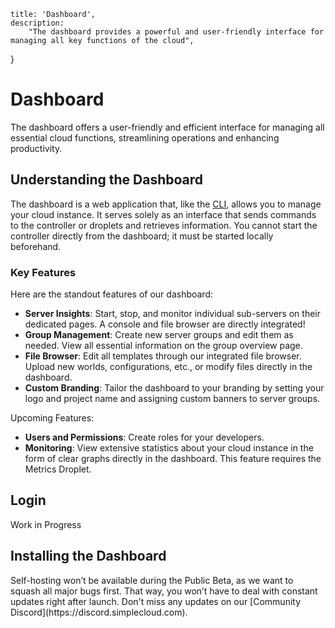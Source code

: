     title: 'Dashboard',
    description:
        "The dashboard provides a powerful and user-friendly interface for managing all key functions of the cloud",
}

# Dashboard
The dashboard offers a user-friendly and efficient interface for managing all essential cloud functions, streamlining operations and enhancing productivity.

## Understanding the Dashboard
The dashboard is a web application that, like the [CLI](/cli), allows you to manage your cloud instance. 
It serves solely as an interface that sends commands to the controller or droplets and retrieves information. 
You cannot start the controller directly from the dashboard; it must be started locally beforehand.

### Key Features
Here are the standout features of our dashboard:
- **Server Insights**: Start, stop, and monitor individual sub-servers on their dedicated pages. A console and file browser are directly integrated!  
- **Group Management**: Create new server groups and edit them as needed. View all essential information on the group overview page.  
- **File Browser**: Edit all templates through our integrated file browser. Upload new worlds, configurations, etc., or modify files directly in the dashboard.  
- **Custom Branding**: Tailor the dashboard to your branding by setting your logo and project name and assigning custom banners to server groups.  

Upcoming Features:  
- **Users and Permissions**: Create roles for your developers.  
- **Monitoring**: View extensive statistics about your cloud instance in the form of clear graphs directly in the dashboard. This feature requires the Metrics Droplet.  


## Login
<Note>
    Work in Progress
</Note>


## Installing the Dashboard

<Note>
    Self-hosting won’t be available during the Public Beta, as we want to squash all major bugs first. That way, you won’t have to deal with constant updates right after launch. Don't miss any updates on our [Community Discord](https://discord.simplecloud.com).
</Note>

